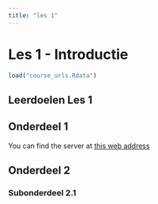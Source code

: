 ```yaml
---
title: "les 1"
---
```



# Les 1 - Introductie

```r
load("course_urls.Rdata")
```

## Leerdoelen Les 1

## Onderdeel 1

You can find the server at [this web address](`r serverurl`)

## Onderdeel 2

### Subonderdeel 2.1
